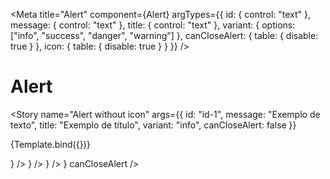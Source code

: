 


<Meta
  title="Alert"
  component={Alert}
  argTypes={{
    id: {
      control: "text"
    },
    message: {
      control: "text"
    },
    title: {
      control: "text"
    },
    variant: {
      options: ["info", "success", "danger", "warning"]
    },
    canCloseAlert: {
      table: {
        disable: true
      }
    },
    icon: {
      table: {
        disable: true
      }
    }
  }}
/>

# Alert

<Story
  name="Alert without icon"
  args={{
    id: "id-1",
    message: "Exemplo de texto",
    title: "Exemplo de título",
    variant: "info",
    canCloseAlert: false
  }}
>
  {Template.bind({})}
</Story>

<Story name="Alert with icon">
  <Box css={{ marginBottom: "$8" }}>
    <Alert
      id="id-2"
      message="Texto de exemplo"
      variant="info"
      icon={<Icon name="currency" size="normal" color="$info700" />}
    />
  </Box>
  <Box css={{ marginBottom: "$8" }}>
    <Alert
      id="id-3"
      message="Texto de exemplo"
      variant="success"
      icon={<Icon name="currency" size="normal" color="$success700" />}
    />
  </Box>
  <Box css={{ marginBottom: "$8" }}>
    <Alert
      id="id-4"
      message="Texto de exemplo"
      variant="warning"
      icon={<Icon name="currency" size="normal" color="$warning700" />}
    />
  </Box>
  <Box css={{ marginBottom: "$8" }}>
    <Alert
      id="id-5"
      title="Exemplo"
      message="Texto de exemplo"
      variant="danger"
      icon={<Icon name="currency" size="normal" color="$danger700" />}
      canCloseAlert
    />
  </Box>
</Story>
